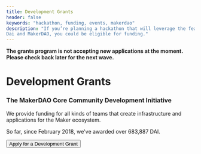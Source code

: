 ```yaml
---
title: Development Grants
header: false
keywords: "hackathon, funding, events, makerdao"
description: "If you’re planning a hackathon that will leverage the features of
Dai and MakerDAO, you could be eligible for funding."
---
```


<StatusBanner warning>

**The grants program is not accepting new applications at the moment. Please check back later for the next wave.**

</StatusBanner>

# Development Grants

### The MakerDAO Core Community Development Initiative

We provide funding for all kinds of teams that create infrastructure and applications for the Maker ecosystem.

So far, since February 2018, we've awarded over 683,887 DAI.

<Aligner center>

<Button to="/funding/development-grants/development-grants-info/">Apply for a Development Grant</Button>

</Aligner>
